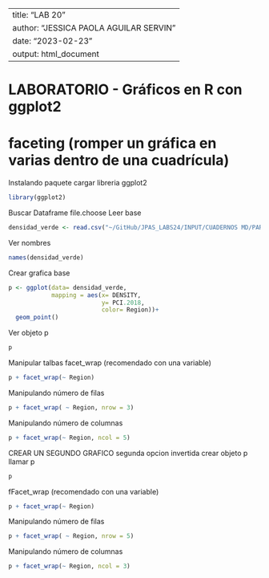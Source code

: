 -----------------------------------------------
title: "LAB 20"
author: "JESSICA PAOLA AGUILAR SERVIN"
date: "2023-02-23"
output: html_document
--------------------------------------------------

# LABORATORIO - Gráficos en R con ggplot2 
# faceting (romper un gráfica en varias dentro de una cuadrícula)


Instalando paquete 
cargar libreria ggplot2 
```{r}
library(ggplot2)
```

Buscar Dataframe
file.choose
Leer base
```{r}
densidad_verde <- read.csv("~/GitHub/JPAS_LABS24/INPUT/CUADERNOS MD/PARA FACETING.csv")
```

Ver nombres 

```{r}
names(densidad_verde)
```

Crear grafica base
```{r}
p <- ggplot(data= densidad_verde,
            mapping = aes(x= DENSITY,
                          y= PCI.2018,
                          color= Region))+
  geom_point()

```

Ver objeto p
```{r}
p
```

Manipular talbas
facet_wrap (recomendado con una variable)
```{r}
p + facet_wrap(~ Region)
```

Manipulando número de filas
```{r}
p + facet_wrap( ~ Region, nrow = 3)
```

Manipulando número de columnas
```{r}
p + facet_wrap(~ Region, ncol = 5)

```

CREAR UN SEGUNDO GRAFICO
segunda opcion invertida
crear objeto p
llamar p

```{r}
p
```

fFacet_wrap (recomendado con una variable)
```{r}
p + facet_wrap(~ Region)
```

Manipulando número de filas
```{r}
p + facet_wrap( ~ Region, nrow = 5)
```

Manipulando número de columnas
```{r}
p + facet_wrap(~ Region, ncol = 3)
```

